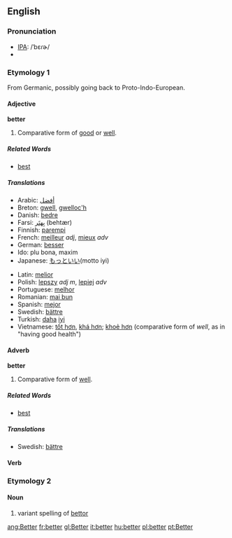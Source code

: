 ==English==

{{rank|going|knew|seen|207|better|name|among|done}}

=== Pronunciation ===
*[[International Phonetic Alphabet|IPA]]: /ˈbɛɾɚ/
*{{audio|en-us-better.ogg|Audio (US)}}

===Etymology 1===
From Germanic, possibly going back to Proto-Indo-European.

==== Adjective ====
'''better'''
# Comparative form of [[good]] or [[well]].
=====Related Words=====
*[[best]]

===== Translations =====
{{top}}
*Arabic: [[أفضل]]
*Breton: [[gwell]], [[gwelloc'h]]
*Danish: [[bedre]]
*Farsi: [[بِهتَر]] (behtær)
*Finnish: [[parempi]]
*French: [[meilleur]] ''adj'', [[mieux]] ''adv''
*German: [[besser]]
*Ido: plu bona, maxim
*Japanese: [[もっと]][[いい]](motto iyi)
{{mid}}
*Latin: [[melior]]
*Polish: [[lepszy]] ''adj'' ''m'', [[lepiej]] ''adv''
*Portuguese: [[melhor]]
*Romanian: [[mai bun]]
*Spanish: [[mejor]]
*Swedish: [[bättre]]
*Turkish: [[daha]] [[iyi]]
*Vietnamese: [[tốt hơn]], [[khá hơn]]; [[khoẻ hơn]] (comparative form of ''well'', as in "having good health")
{{bottom}}

====Adverb====
'''better'''
# Comparative form of [[well]].
=====Related Words=====
*[[best]]

=====Translations=====
*Swedish: [[bättre]]

====Verb====
{{conj|better|betters|bettered|bettered|bettering}}

===Etymology 2===
====Noun====
#variant spelling of [[bettor]]
[[ang:Better]]
[[fr:better]]
[[gl:Better]]
[[it:better]]
[[hu:better]]
[[pl:better]]
[[pt:Better]]